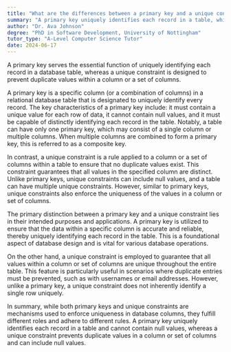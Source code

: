```yaml
---
title: "What are the differences between a primary key and a unique constraint?"
summary: "A primary key uniquely identifies each record in a table, while a unique constraint prevents duplicate values in a column or set of columns."
author: "Dr. Ava Johnson"
degree: "PhD in Software Development, University of Nottingham"
tutor_type: "A-Level Computer Science Tutor"
date: 2024-06-17
---
```


A primary key serves the essential function of uniquely identifying each record in a database table, whereas a unique constraint is designed to prevent duplicate values within a column or a set of columns.

A primary key is a specific column (or a combination of columns) in a relational database table that is designated to uniquely identify every record. The key characteristics of a primary key include: it must contain a unique value for each row of data, it cannot contain null values, and it must be capable of distinctly identifying each record in the table. Notably, a table can have only one primary key, which may consist of a single column or multiple columns. When multiple columns are combined to form a primary key, this is referred to as a composite key.

In contrast, a unique constraint is a rule applied to a column or a set of columns within a table to ensure that no duplicate values exist. This constraint guarantees that all values in the specified column are distinct. Unlike primary keys, unique constraints can include null values, and a table can have multiple unique constraints. However, similar to primary keys, unique constraints also enforce the uniqueness of the values in a column or set of columns.

The primary distinction between a primary key and a unique constraint lies in their intended purposes and applications. A primary key is utilized to ensure that the data within a specific column is accurate and reliable, thereby uniquely identifying each record in the table. This is a foundational aspect of database design and is vital for various database operations.

On the other hand, a unique constraint is employed to guarantee that all values within a column or set of columns are unique throughout the entire table. This feature is particularly useful in scenarios where duplicate entries must be prevented, such as with usernames or email addresses. However, unlike a primary key, a unique constraint does not inherently identify a single row uniquely.

In summary, while both primary keys and unique constraints are mechanisms used to enforce uniqueness in database columns, they fulfill different roles and adhere to different rules. A primary key uniquely identifies each record in a table and cannot contain null values, whereas a unique constraint prevents duplicate values in a column or set of columns and can include null values.
    